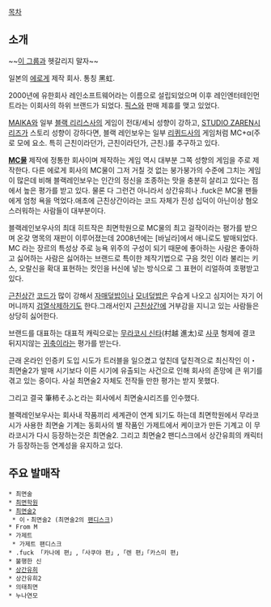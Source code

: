 [[목차]]

== 소개 ==
~~[[레인보우 블랙|이 그룹]]과 헷갈리지 말자~~

일본의 [[에로게]] 제작 회사. 통칭 黑虹.

2000년에 유한회사 레인소프트웨어라는 이름으로 설립되었으며 이후 레인엔터테인먼트라는 이회사의 하위 브랜드가 되었다. [[픽스]]와 판매 제휴를 맺고 있었다.

[[MAIKA(게임 제작사)|MAIKA]]와 일부 [[블랙 리리스]]사의 게임이 전대/세뇌 성향이 강하고, [[STUDIO ZAREN]]시리즈가 스토리 성향이 강하다면, 블랙 레인보우는 일부 [[리퀴드]]사의 게임처럼 MC+α(주로 모에 요소. 특히 근친이라던가, 근친이라던가, 근친.)를 추구하고 있다.

'''[[MC물]]''' 제작에 정통한 회사이며 제작하는 게임 역시 대부분 그쪽 성향의 게임을 주로 제작한다. 다른 에로게 회사의 MC물이 그저 거칠 것 없는 붕가붕가의 수준에 그치는 게임이 많은데 비해 블랙레인보우는 인간의 정신을 조종하는 맛을 충분히 살리고 있다는 점에서 높은 평가를 받고 있다. 물론 다 그런건 아니라서 상간유희나 .fuck은 MC물 팬들에게 엄청 욕을 먹었다.애초에 근친상간이라는 코드 자체가 진성 십덕이 아닌이상 혐오스러워하는 사람들이 대부분이다.

블랙레인보우사의 최대 히트작은 최면학원으로 MC물의 최고 걸작이라는 평가를 받으며 온갖 명목의 재판이 이루어졌는데 2008년에는 [바닐라]에서 애니로도 발매되었다. MC 라는 장르의 특성상 주로 능욕 위주의 구성이 되기 때문에 좋아하는 사람은 좋아하고 싫어하는 사람은 싫어하는 브랜드로 특이한 제작기법으로 구음 컷인 이라 불리는 키스, 오랄신을 확대 표현하는 컷인을 H신에 넣는 방식으로 그 표현이 리얼하여 호평받고 있다.

[[근친상간]] [[코드]]가 많이 강해서 [[자매덮밥]]이나 [[모녀덮밥]]은 우습게 나오고 심지어는 자기 어머니까지 [[검열삭제]]하기도 한다.그래서인지 [[근친상간]]에 거부감을 지니고 있는 사람들은 상당히 싫어한다.

브랜드를 대표하는 대표적 캐릭으로는 [[무라코시 신타]](村越 進太)로 [[사쿠]] 형제에 결코 뒤지지않는 [[귀축]]이라는 평가를 받는다.

근래 온라인 인증키 도입 시도가 트러블을 일으켰고 엎친데 덮친격으로 최신작인  이・최면술2가 발매 시기보다 이른 시기에 유출되는 사건으로 인해 회사의 존망에 큰 위기를 겪고 있는 중이다. 사실 최면술2 자체도 전작들 만한 평가는 받지 못했다.

그리고 결국 筆柿そふと라는 회사에서 최면술시리즈를 인수했다. 

블랙레인보우사는 회사내 작품끼리 세계관이 연계 되기도 하는데 최면학원에서 무라코시가 사용한 최면술 기계는 동회사의 별 작품인 가제트에서 케이코가 만든 기계고 이 무라코시가 다시 등장하는것은 최면술2. 그리고 최면술2 팬디스크에서 상간유희의 캐릭터가 등장하는등 연계성을 유지하고 있다. 

== 주요 발매작 ==
 * 최면술
 * [[최면학원]]
 * [[최면술2]]
  * 이・최면술2 (최면술2의 [[팬디스크]])
 * From M
 * 가제트
  * 가제트 팬디스크
 * .fuck 「카나에 편」,「사쿠야 편」,「렌 편」「카스미 편」
 * 불행한 신
 * [[상간유희]]
 * 상간유희2 
 * 의태최면
 * 누나연모
